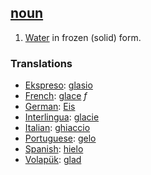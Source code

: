 == [[noun]] ==
#[[Water]] in frozen (solid) form.

=== Translations === 
*[[Ekspreso]]: [[glasio]]
*[[French]]: [[glace]] ''f''
*[[German]]: [[Eis]] 
*[[Interlingua]]: [[glacie]] 
*[[Italian]]: [[ghiaccio]] 
*[[Portuguese]]: [[gelo]] 
*[[Spanish]]: [[hielo]]
*[[Volapük]]: [[glad]]